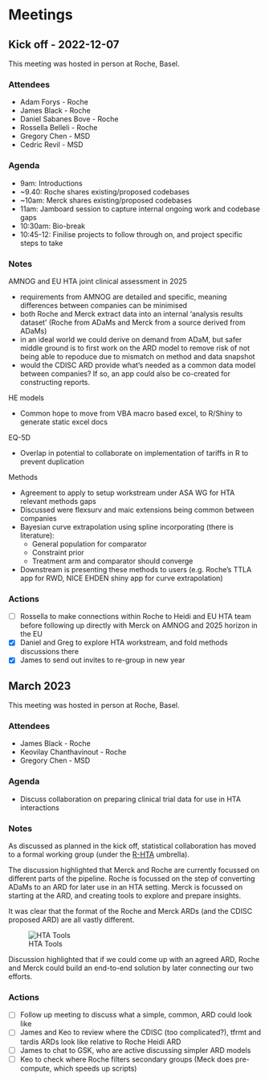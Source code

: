 # Meetings {.unnumbered}

## Kick off - 2022-12-07

This meeting was hosted in person at Roche, Basel.

:::{.callout-note icon=false}

### Attendees

* Adam Forys - Roche
* James Black - Roche
* Daniel Sabanes Bove - Roche
* Rossella Belleli - Roche
* Gregory Chen - MSD
* Cedric Revil - MSD
:::

:::{.callout-tip icon=false}

### Agenda

* 9am: Introductions 
* ~9.40: Roche shares existing/proposed codebases
* ~10am: Merck shares existing/proposed codebases
* 11am: Jamboard session to capture internal ongoing work and codebase gaps
* 10:30am: Bio-break
* 10:45-12: Finilise projects to follow through on, and project specific steps to take

:::

### Notes  

AMNOG and EU HTA joint clinical assessment in 2025

* requirements from AMNOG are detailed and specific, meaning differences between companies can be minimised
* both Roche and Merck extract data into an internal 'analysis results dataset' (Roche from ADaMs and Merck from a source derived from ADaMs)
* in an ideal world we could derive on demand from ADaM, but safer middle ground is to first work on the ARD model to remove risk of not being able to repoduce due to mismatch on method and data snapshot
* would the CDISC ARD provide what's needed as a common data model between companies? If so, an app could also be co-created for constructing reports.

HE models

* Common hope to move from VBA macro based excel, to R/Shiny to generate static excel docs

EQ-5D

* Overlap in potential to collaborate on implementation of tariffs in R to prevent duplication


Methods

* Agreement to apply to setup workstream under ASA WG for HTA relevant methods gaps
* Discussed were flexsurv and maic extensions being common between companies
* Bayesian curve extrapolation using spline incorporating (there is literature):
    * General population for comparator
    * Constraint prior
    * Treatment arm and comparator should converge
* Downstream is presenting these methods to users (e.g. Roche's TTLA app for RWD, NICE EHDEN shiny app for curve extrapolation)

### Actions 

- [ ] Rossella to make connections within Roche to Heidi and EU HTA team before following up directly with Merck on AMNOG and 2025 horizon in the EU
- [x] Daniel and Greg to explore HTA workstream, and fold methods discussions there
- [x] James to send out invites to re-group in new year

## March 2023

This meeting was hosted in person at Roche, Basel.

:::{.callout-note icon=false}

### Attendees

* James Black - Roche
* Keovilay Chanthavinout - Roche
* Gregory Chen - MSD
:::

:::{.callout-tip icon=false}

### Agenda

* Discuss collaboration on preparing clinical trial data for use in HTA interactions

:::

### Notes  

As discussed as planned in the kick off, statistical collaboration has moved to a formal working group (under the [R-HTA](https://github.com/R-HTA) umbrella).

The discussion highlighted that Merck and Roche are currently focussed on different parts of the pipeline. Roche is focussed on the step of converting ADaMs to an ARD for later use in an HTA setting. Merck is focussed on starting at the ARD, and creating tools to explore and prepare insights. 

It was clear that the format of the Roche and Merck ARDs (and the CDISC proposed ARD) are all vastly different. 

![HTA Tools](https://user-images.githubusercontent.com/2760096/229129068-5a90fde2-dc5e-43bb-b467-60220780fefb.png)

Discussion highlighted that if we could come up with an agreed ARD, Roche and Merck could build an end-to-end solution by later connecting our two efforts.

### Actions 

- [ ] Follow up meeting to discuss what a simple, common, ARD could look like
- [ ] James and Keo to review where the CDISC (too complicated?), tfrmt and tardis ARDs look like relative to Roche Heidi ARD
- [ ] James to chat to GSK, who are active discussing simpler ARD models
- [ ] Keo to check where Roche filters secondary groups (Meck does pre-compute, which speeds up scripts)

